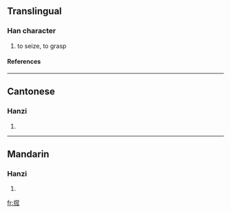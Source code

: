 ==Translingual==
===Han character===
{{Han char|rn=64|rad=手|as=10|sn=13|four=|canj=手十金人 (QJCO)}}
# to seize, to grasp
====References====
{{Han ref|kx=0448.120|dkj=12516|dj=0799.050|hdz=31937.050|uh=6432|ud=25650}}

----
==Cantonese==
===Hanzi===
{{yue-hanzi|jyut=}}
# {{defn|Cantonese}}

----
==Mandarin==
===Hanzi===
{{cmn-hanzi|pin=[[wā]] (wa1)|wg=wa<sup>1</sup>}}
# {{defn|Mandarin}}

[[fr:搲]]